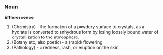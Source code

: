 ===Noun===
'''Efflorescence'''
# (Chemistry) - the formation of a powdery surface to crystals, as a hydrate is converted to anhydrous form by losing loosely bound water of crystallization to the atmosphere.
# (Botany etc, also poetic) - a (rapid) flowering
# (Pathology) - a redness, rash, or eruption on the skin